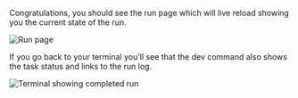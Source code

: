 <Step title="View your run">

Congratulations, you should see the run page which will live reload showing you the current state of the run.

![Run page](/images/run-page.png)

If you go back to your terminal you'll see that the dev command also shows the task status and links to the run log.

![Terminal showing completed run](/images/terminal-completed-run.png)

</Step>
